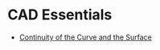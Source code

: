 # CAD Essentials

- [Continuity of the Curve and the Surface](./cad-essentials/continuity-curve-and-surface)



















